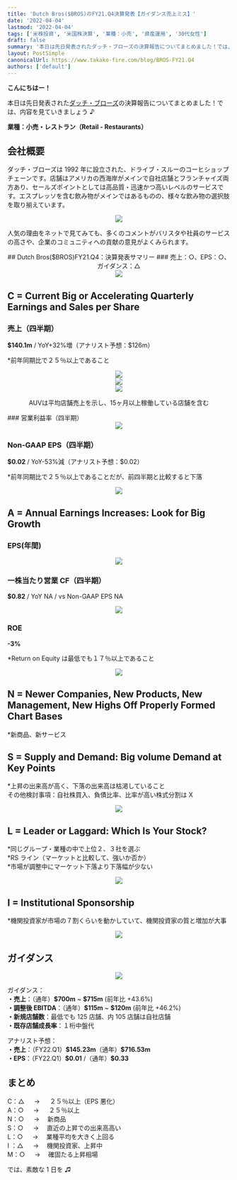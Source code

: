 ```yaml
---
title: 'Dutch Bros($BROS)のFY21.Q4決算発表【ガイダンス売上ミス】'
date: '2022-04-04'
lastmod: '2022-04-04'
tags: ['米株投資', '米国株決算', '業種：小売', '資産運用', '30代女性']
draft: false
summary: '本日は先日発表されたダッチ・ブローズの決算報告についてまとめました！では、内容を見ていきましょう♪'
layout: PostSimple
canonicalUrl: https://www.takako-fire.com/blog/BROS-FY21.Q4
authors: ['default']
---
```


**こんにちはー！**

本日は先日発表された[ダッチ・ブローズ](https://investors.dutchbros.com/news/news-details/2022/Dutch-Bros-Inc.-Reports-Strong-Fourth-Quarter-and-Full-Year-2021-Financial-Results/default.aspx)の決算報告についてまとめました！では、内容を見ていきましょう ♪

**業種：小売・レストラン（Retail - Restaurants）**

<TOCInline toc={props.toc} asDisclosure />

## 会社概要

ダッチ・ブローズは 1992 年に設立された、ドライブ・スルーのコーヒショップチェーンです。店舗はアメリカの西海岸がメインで自社店舗とフランチャイズ両方あり、セールズポイントとしては高品質・迅速かつ高いレベルのサービスです。エスプレッソを含む飲み物がメインではあるものの、様々な飲み物の選択肢を取り揃えています。

<div className="-mx-2 flex flex-wrap overflow-hidden xl:-mx-2">
  <div className="my-1 w-full overflow-hidden px-2 xl:my-1 xl:w-1/2 xl:px-2">
    <center>
      <Image src="/static/images/bros-FY21.Q4/product.png" width={1310} height={778} />
    </center>
  </div>
</div>

人気の理由をネットで見てみても、多くのコメントがバリスタや社員のサービスの高さや、企業のコミュニティへの貢献の意見がよくみられます。

<center>## Dutch Bros($BROS)FY21.Q4：決算発表サマリー ### 売上：○、EPS：○、ガイダンス：△</center>

<div className="-mx-2 flex flex-wrap overflow-hidden xl:-mx-2">
  <div className="my-1 w-full overflow-hidden px-2 xl:my-1 xl:w-1/2 xl:px-2">
    <center>
      <Image src="/static/images/bros-FY21.Q4/financials.png" width={647} height={315} />
    </center>
  </div>
</div>

## C = Current Big or Accelerating Quarterly Earnings and Sales per Share

### 売上（四半期）

**\$140.1m** / YoY+32%増（アナリスト予想：$126m）

\*前年同期比で２５％以上であること

<div className="-mx-2 flex flex-wrap overflow-hidden xl:-mx-2">
  <div className="my-1 w-full overflow-hidden px-2 xl:my-1 xl:w-1/2 xl:px-2">
    <center>
      <Image src="/static/images/bros-FY21.Q4/sales.png" width={487} height={283} />
    </center>
  </div>
</div>

<div className="-mx-2 flex flex-wrap overflow-hidden xl:-mx-2">
  <div className="my-1 w-full overflow-hidden px-2 xl:my-1 xl:w-1/2 xl:px-2">
    <center>
      <Image src="/static/images/bros-FY21.Q4/segment.png" width={481} height={288} />
    </center>
  </div>
</div>

<div className="-mx-2 flex flex-wrap overflow-hidden xl:-mx-2">
  <div className="my-1 w-full overflow-hidden px-2 xl:my-1 xl:w-1/2 xl:px-2">
    <center>
      <Image src="/static/images/bros-FY21.Q4/kpi.png" width={480} height={110} />
      <p>AUVは平均店舗売上を示し、15ヶ月以上稼働している店舗を含む</p>
    </center>
  </div>
</div>
### 営業利益率（四半期）

<div className="-mx-2 flex flex-wrap overflow-hidden xl:-mx-2">
  <div className="my-1 w-full overflow-hidden px-2 xl:my-1 xl:w-1/2 xl:px-2">
    <center>
      <Image src="/static/images/bros-FY21.Q4/ebitda.png" width={483} height={290} />
    </center>
  </div>
</div>

### Non-GAAP EPS（四半期）

**\$0.02** / YoY-53%減（アナリスト予想：\$0.02）<br/>

\*前年同期比で２５％以上であることだが、前四半期と比較すると下落

<div className="-mx-2 flex flex-wrap overflow-hidden xl:-mx-2">
  <div className="my-1 w-full overflow-hidden px-2 xl:my-1 xl:w-1/2 xl:px-2">
    <center>
      <Image src="/static/images/bros-FY21.Q4/eps.png" width={453} height={284} />
    </center>
  </div>
</div>

## A = Annual Earnings Increases: Look for Big Growth

### EPS(年間)

<div className="-mx-2 flex flex-wrap overflow-hidden xl:-mx-2">
  <div className="my-1 w-full overflow-hidden px-2 xl:my-1 xl:w-1/2 xl:px-2">
    <center>
      <Image src="/static/images/bros-FY21.Q4/eps2.png" width={337} height={187} />
    </center>
  </div>
</div>

### 一株当たり営業 CF（四半期）

**\$0.82** / YoY NA / vs Non-GAAP EPS NA

<div className="-mx-2 flex flex-wrap overflow-hidden xl:-mx-2">
  <div className="my-1 w-full overflow-hidden px-2 xl:my-1 xl:w-1/2 xl:px-2">
    <center>
      <Image src="/static/images/bros-FY21.Q4/cf.png" width={456} height={284} />
    </center>
  </div>
</div>

### ROE

**-3%**

\*Return on Equity は最低でも１７％以上であること

<div className="-mx-2 flex flex-wrap overflow-hidden xl:-mx-2">
  <div className="my-1 w-full overflow-hidden px-2 xl:my-1 xl:w-1/2 xl:px-2">
    <center>
      <Image src="/static/images/bros-FY21.Q4/roe.png" width={442} height={280} />
    </center>
  </div>
</div>

## N = Newer Companies, New Products, New Management, New Highs Off Properly Formed Chart Bases

\*新商品、新サービス

## S = Supply and Demand: Big volume Demand at Key Points

\*上昇の出来高が高く、下落の出来高は枯渇していること <br/>
その他検討事項：自社株買入、負債比率、比率が高い株式分割は X

<div className="-mx-2 flex flex-wrap overflow-hidden xl:-mx-2">
  <div className="my-1 w-full overflow-hidden px-2 xl:my-1 xl:w-1/2 xl:px-2">
    <center>
      <Image src="/static/images/bros-FY21.Q4/stock.png" width={1167} height={592} />
    </center>
  </div>
</div>

## L = Leader or Laggard: Which Is Your Stock?

*同じグループ・業種の中で上位２、３社を選ぶ <br/>
*RS ライン（マーケットと比較して、強いか否か） <br/> \*市場が調整中にマーケット下落より下落幅が少ない

<div className="-mx-2 flex flex-wrap overflow-hidden xl:-mx-2">
  <div className="my-1 w-full overflow-hidden px-2 xl:my-1 xl:w-1/2 xl:px-2">
    <center>
      <Image src="/static/images/bros-FY21.Q4/compare.png" width={1003} height={622} />
    </center>
  </div>
</div>

## I = Institutional Sponsorship

\*機関投資家が市場の７割くらいを動かしていて、機関投資家の質と増加が大事

<div className="-mx-2 flex flex-wrap overflow-hidden xl:-mx-2">
  <div className="my-1 w-full overflow-hidden px-2 xl:my-1 xl:w-1/2 xl:px-2">
    <center>
      <Image src="/static/images/bros-FY21.Q4/fund.png" width={420} height={508} />
    </center>
  </div>
</div>

## ガイダンス

<div className="-mx-2 flex flex-wrap overflow-hidden xl:-mx-2">
  <div className="my-1 w-full overflow-hidden px-2 xl:my-1 xl:w-1/2 xl:px-2">
    <center>
      <Image src="/static/images/bros-FY21.Q4/guidance.png" width={965} height={400} />
    </center>
  </div>
</div>

ガイダンス：<br/>
**・売上**：（通年）**\$700m** ~ **\$715m** (前年比 +43.6%) <br/>
**・調整後 EBITDA**：（通年）**\$115m** ~ **\$120m** (前年比 +46.2%) <br/>
**・新規店舗数**：最低でも 125 店舗、内 105 店舗は自社店舗<br/>
**・既存店舗成長率**：１桁中盤代

アナリスト予想：<br/>
**・売上**：（FY22.Q1）**\$145.23m**（通年）**\$716.53m** <br/>
**・EPS**：（FY22.Q1）**\$0.01** /（通年）**\$0.33**

## まとめ

C：△ 　 → 　 ２５％以上（EPS 悪化） <br/>
A：○ 　 → 　 ２５％以上 <br/>
N：○ 　 → 　新商品 <br/>
S：○ 　 → 　直近の上昇での出来高高い <br/>
L：○ 　 → 　業種平均を大きく上回る <br/>
I ：△ 　 → 　機関投資家、上昇中 <br/>
M：○ 　 → 　確固たる上昇相場

では、素敵な 1 日を ♫
